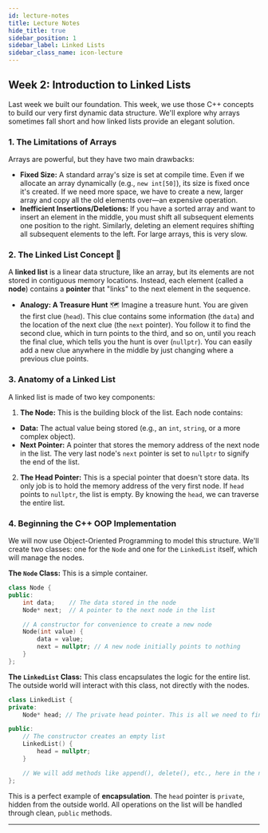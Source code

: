 ```yaml
---
id: lecture-notes
title: Lecture Notes
hide_title: true
sidebar_position: 1
sidebar_label: Linked Lists
sidebar_class_name: icon-lecture
---
```


<ModuleBanner />


## **Week 2: Introduction to Linked Lists**

Last week we built our foundation. This week, we use those C++ concepts to build our very first dynamic data structure. We'll explore why arrays sometimes fall short and how linked lists provide an elegant solution.

### **1. The Limitations of Arrays**

Arrays are powerful, but they have two main drawbacks:

  * **Fixed Size:** A standard array's size is set at compile time. Even if we allocate an array dynamically (e.g., `new int[50]`), its size is fixed once it's created. If we need more space, we have to create a new, larger array and copy all the old elements over—an expensive operation.
  * **Inefficient Insertions/Deletions:** If you have a sorted array and want to insert an element in the middle, you must shift all subsequent elements one position to the right. Similarly, deleting an element requires shifting all subsequent elements to the left. For large arrays, this is very slow.

### **2. The Linked List Concept 🔗**

A **linked list** is a linear data structure, like an array, but its elements are not stored in contiguous memory locations. Instead, each element (called a **node**) contains a **pointer** that "links" to the next element in the sequence.

  * **Analogy: A Treasure Hunt** 🗺️
Imagine a treasure hunt. You are given the first clue (`head`). This clue contains some information (the `data`) and the location of the next clue (the `next` pointer). You follow it to find the second clue, which in turn points to the third, and so on, until you reach the final clue, which tells you the hunt is over (`nullptr`). You can easily add a new clue anywhere in the middle by just changing where a previous clue points.

### **3. Anatomy of a Linked List**

A linked list is made of two key components:

1.  **The Node:** This is the building block of the list. Each node contains:

  * **Data:** The actual value being stored (e.g., an `int`, `string`, or a more complex object).
  * **Next Pointer:** A pointer that stores the memory address of the next node in the list. The very last node's `next` pointer is set to `nullptr` to signify the end of the list.

2.  **The Head Pointer:** This is a special pointer that doesn't store data. Its only job is to hold the memory address of the very first node. If `head` points to `nullptr`, the list is empty. By knowing the `head`, we can traverse the entire list.

### **4. Beginning the C++ OOP Implementation**

We will now use Object-Oriented Programming to model this structure. We'll create two classes: one for the `Node` and one for the `LinkedList` itself, which will manage the nodes.

**The `Node` Class:** This is a simple container.

```cpp
class Node {
public:
    int data;    // The data stored in the node
    Node* next;  // A pointer to the next node in the list

    // A constructor for convenience to create a new node
    Node(int value) {
        data = value;
        next = nullptr; // A new node initially points to nothing
    }
};
```

**The `LinkedList` Class:** This class encapsulates the logic for the entire list. The outside world will interact with this class, not directly with the nodes.

```cpp
class LinkedList {
private:
    Node* head; // The private head pointer. This is all we need to find the list.

public:
    // The constructor creates an empty list
    LinkedList() {
        head = nullptr;
    }

    // We will add methods like append(), delete(), etc., here in the next lecture.
};
```

This is a perfect example of **encapsulation**. The `head` pointer is `private`, hidden from the outside world. All operations on the list will be handled through clean, `public` methods.

-----

